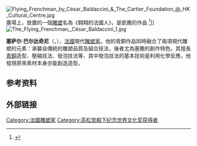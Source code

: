 {{noteTA
|1=zh-hans:塞萨尔;zh-tw:凱薩;zh-hant:凱撒;
}}
[[File:Flying_Frenchman_by_César_Baldaccini_&_The_Cartier_Foundation_@_HK_Cultural_Centre.jpg|thumb]]廣場上，放置的一個[[雕塑|雕塑]]名為《翱翔的法國人》，是凱撒的作品 <ref>{{Cite web |url=http://yeinjee.com/travel/2007/the-flying-frenchman-hong-kong/ |title=凱撒·巴達奇尼的傑作，在香港文化中心廣場有一件 |access-date=2008-12-18 |archive-date=2010-09-04 |archive-url=https://web.archive.org/web/20100904071711/http://yeinjee.com/travel/2007/the-flying-frenchman-hong-kong/ |dead-url=no }}</ref>]]
[[File:The_Flying_Frenchman,_César_Baldaccini_1.jpg|thumb]]

'''塞萨尔·巴尔达奇尼'''（{{lang-fr|'''César Baldaccini'''}}，{{bd|1921年|1月1日|1998年|12月6日|catIdx=B}}），[[法國|法國]]現代[[雕塑家|雕塑家]]。他的青銅作品同時融合了兩項現代雕塑的元素：承襲自傳統的雕塑品質及組合技法，後者尤為塞撒的創作特色。其擅長[[青銅|青銅]]造型、壓縮技法、發泡技法等，其中發泡技法的基本技術是利用化學反應，他發現原來素材本身亦能創造造型。

== 参考资料 ==
{{reflist}}

== 外部链接 ==
{{commonscat|César Baldaccini}}

{{France-artist-stub}}
{{高松宫殿下纪念世界文化奖获得者|sculpture}}

{{Authority control}}
{{DEFAULTSORT:Baldaccini, César}}
[[Category:法國雕塑家|Category:法國雕塑家]]
[[Category:高松宫殿下纪念世界文化奖获得者|Category:高松宫殿下纪念世界文化奖获得者]]